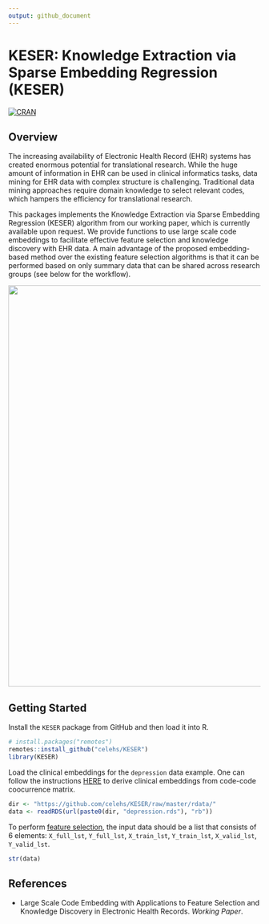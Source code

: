 ```yaml
---
output: github_document
---
```


# KESER: Knowledge Extraction via Sparse Embedding Regression (KESER)

[![CRAN](https://www.r-pkg.org/badges/version/KESER)](https://CRAN.R-project.org/package=KESER)

## Overview

The increasing availability of Electronic Health Record (EHR) systems has created enormous potential for translational research. While the huge amount of information in EHR can be used in clinical informatics tasks, data mining for EHR data with complex structure is challenging. Traditional data mining approaches require domain knowledge to select relevant codes, which hampers the efficiency for translational research.

This packages implements the Knowledge Extraction via Sparse Embedding Regression (KESER) algorithm from our working paper, which is currently available upon request. We provide functions to use large scale code embeddings to facilitate effective feature selection and knowledge discovery with EHR data. A main advantage of the proposed embedding-based method over the existing feature selection algorithms is that it can be performed based on only summary data that can be shared across research groups (see below for the workflow). 

<img src="https://github.com/celehs/KESER/raw/master/img/workflow.png" width="800" />

## Getting Started

Install the `KESER` package from GitHub and then load it into R.

```r
# install.packages("remotes")
remotes::install_github("celehs/KESER")
library(KESER)
```

Load the clinical embeddings for the `depression` data example. One can follow the instructions [HERE](https://github.com/rusheniii/LargeScaleClinicalEmbedding) to derive clinical embeddings from code-code coocurrence matrix.

```r
dir <- "https://github.com/celehs/KESER/raw/master/rdata/"
data <- readRDS(url(paste0(dir, "depression.rds"), "rb"))
```

To perform [feature selection](https://celehs.github.io/KESER/articles/feature-selection.html), the input data should be a list that consists of 6 elements: `X_full_lst`, `Y_full_lst`, `X_train_lst`, `Y_train_lst`, `X_valid_lst`, `Y_valid_lst`.

```r
str(data)
```

## References

- Large Scale Code Embedding with Applications to Feature Selection and Knowledge Discovery in Electronic Health Records. _Working Paper_. 
